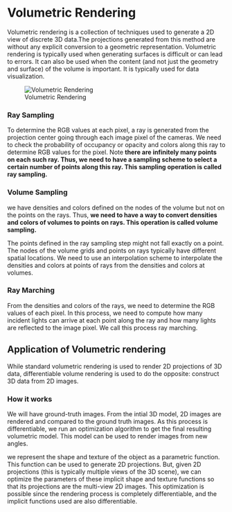 # Volumetric Rendering

Volumetric rendering is a collection of techniques used to generate a 2D view of discrete 3D data.The projections generated from this method are without any explicit conversion to a geometric representation. Volumetric rendering is typically used when generating surfaces is difficult or can lead to errors. It can also be used when the content (and not just the geometry and surface) of the volume is important. It is typically used for data visualization.

![Volumetric Rendering](/Images/volumetric_rendering.png)

### Ray Sampling
To determine the RGB values at each pixel, a ray is generated from the projection center going through each image pixel of the cameras. We need to check the probability of occupancy or opacity and colors along this ray to determine RGB values for the pixel. Note **there are infinitely many points on each such ray. Thus, we need to have a sampling scheme to select a certain number of points along this ray. This sampling operation is called ray sampling.**


### Volume Sampling

we have densities and colors defined on the nodes of the volume but not on the points on the rays. Thus, **we need to have a way to convert densities and colors of volumes to points on rays. This operation is called volume sampling.**

The points defined in the ray sampling step might not fall exactly on a point. The nodes of the volume grids and points on rays typically have different spatial locations. We need to use an interpolation scheme to interpolate the densities and colors at points of rays from the densities and colors at volumes.


### Ray Marching
From the densities and colors of the rays, we need to determine the RGB values of each pixel. In this process, we need to compute how many incident lights can arrive at each point along the ray and how many lights are reflected to the image pixel. We call this process ray marching.


## Application of Volumetric rendering
While standard volumetric rendering is used to render 2D projections of 3D data, differentiable volume rendering is used to do the opposite: construct 3D data from 2D images.

### How it works
We will have ground-truth images. From the intial 3D model, 2D images are rendered and compared to the ground truth images. As this process is differentiable, we run an optimization algorithm to get the final resulting volumetric model. This model can be used to render images from new angles.

we represent the shape and texture of the object as a parametric function. This function can be used to generate 2D projections. But, given 2D projections (this is typically multiple views of the 3D scene), we can optimize the parameters of these implicit shape and texture functions so that its projections are the multi-view 2D images. This optimization is possible since the rendering process is completely differentiable, and the implicit functions used are also differentiable.